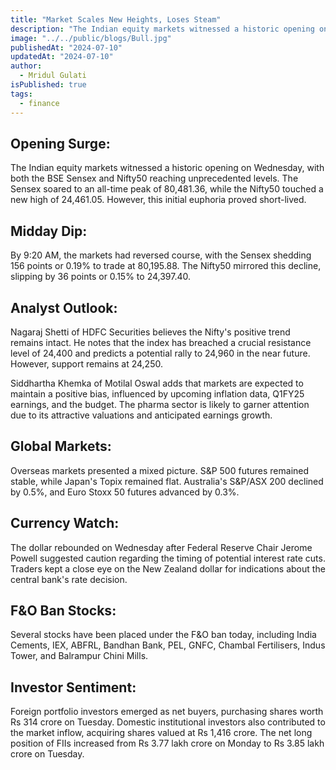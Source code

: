 ```yaml
---
title: "Market Scales New Heights, Loses Steam"
description: "The Indian equity markets witnessed a historic opening on Wednesday, with both the BSE Sensex and Nifty50 reaching unprecedented levels. The Sensex soared to an all-time peak of 80,481.36, while the Nifty50 touched a new high of 24,461.05. However, this initial euphoria proved short-lived."
image: "../../public/blogs/Bull.jpg"
publishedAt: "2024-07-10"
updatedAt: "2024-07-10"
author: 
  - Mridul Gulati
isPublished: true
tags: 
  - finance
---
```


## Opening Surge:

The Indian equity markets witnessed a historic opening on Wednesday, with both the BSE Sensex and Nifty50 reaching unprecedented levels. The Sensex soared to an all-time peak of 80,481.36, while the Nifty50 touched a new high of 24,461.05. However, this initial euphoria proved short-lived.

## Midday Dip:

By 9:20 AM, the markets had reversed course, with the Sensex shedding 156 points or 0.19% to trade at 80,195.88. The Nifty50 mirrored this decline, slipping by 36 points or 0.15% to 24,397.40.

## Analyst Outlook:

Nagaraj Shetti of HDFC Securities believes the Nifty's positive trend remains intact. He notes that the index has breached a crucial resistance level of 24,400 and predicts a potential rally to 24,960 in the near future. However, support remains at 24,250.

Siddhartha Khemka of Motilal Oswal adds that markets are expected to maintain a positive bias, influenced by upcoming inflation data, Q1FY25 earnings, and the budget. The pharma sector is likely to garner attention due to its attractive valuations and anticipated earnings growth.

## Global Markets:

Overseas markets presented a mixed picture. S&P 500 futures remained stable, while Japan's Topix remained flat. Australia's S&P/ASX 200 declined by 0.5%, and Euro Stoxx 50 futures advanced by 0.3%.

## Currency Watch:

The dollar rebounded on Wednesday after Federal Reserve Chair Jerome Powell suggested caution regarding the timing of potential interest rate cuts. Traders kept a close eye on the New Zealand dollar for indications about the central bank's rate decision.

## F&O Ban Stocks:

Several stocks have been placed under the F&O ban today, including India Cements, IEX, ABFRL, Bandhan Bank, PEL, GNFC, Chambal Fertilisers, Indus Tower, and Balrampur Chini Mills.

## Investor Sentiment:

Foreign portfolio investors emerged as net buyers, purchasing shares worth Rs 314 crore on Tuesday. Domestic institutional investors also contributed to the market inflow, acquiring shares valued at Rs 1,416 crore. The net long position of FIIs increased from Rs 3.77 lakh crore on Monday to Rs 3.85 lakh crore on Tuesday.